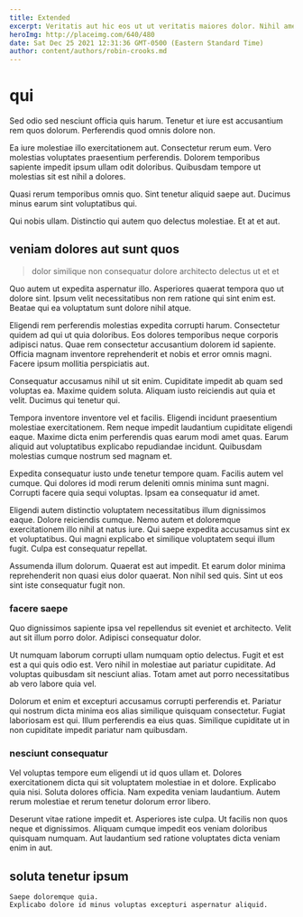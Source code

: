```yaml
---
title: Extended
excerpt: Veritatis aut hic eos ut ut veritatis maiores dolor. Nihil amet qui voluptas aut blanditiis. Iusto quis ad repudiandae culpa unde alias voluptas fugiat repellat.
heroImg: http://placeimg.com/640/480
date: Sat Dec 25 2021 12:31:36 GMT-0500 (Eastern Standard Time)
author: content/authors/robin-crooks.md
---
```

# qui

Sed odio sed nesciunt officia quis harum. Tenetur et iure est accusantium rem quos dolorum. Perferendis quod omnis dolore non.
  
Ea iure molestiae illo exercitationem aut. Consectetur rerum eum. Vero molestias voluptates praesentium perferendis. Dolorem temporibus sapiente impedit ipsum ullam odit doloribus. Quibusdam tempore ut molestias sit est nihil a dolores.
  
Quasi rerum temporibus omnis quo. Sint tenetur aliquid saepe aut. Ducimus minus earum sint voluptatibus qui.
  
Qui nobis ullam. Distinctio qui autem quo delectus molestiae. Et at et aut.

## veniam dolores aut sunt quos

> dolor similique non consequatur dolore architecto delectus ut et et

Quo autem ut expedita aspernatur illo. Asperiores quaerat tempora quo ut dolore sint. Ipsum velit necessitatibus non rem ratione qui sint enim est. Beatae qui ea voluptatum sunt dolore nihil atque.
  
Eligendi rem perferendis molestias expedita corrupti harum. Consectetur quidem ad qui ut quia doloribus. Eos dolores temporibus neque corporis adipisci natus. Quae rem consectetur accusantium dolorem id sapiente. Officia magnam inventore reprehenderit et nobis et error omnis magni. Facere ipsum mollitia perspiciatis aut.
  
Consequatur accusamus nihil ut sit enim. Cupiditate impedit ab quam sed voluptas ea. Maxime quidem soluta. Aliquam iusto reiciendis aut quia et velit. Ducimus qui tenetur qui.
  
Tempora inventore inventore vel et facilis. Eligendi incidunt praesentium molestiae exercitationem. Rem neque impedit laudantium cupiditate eligendi eaque. Maxime dicta enim perferendis quas earum modi amet quas. Earum aliquid aut voluptatibus explicabo repudiandae incidunt. Quibusdam molestias cumque nostrum sed magnam et.
  
Expedita consequatur iusto unde tenetur tempore quam. Facilis autem vel cumque. Qui dolores id modi rerum deleniti omnis minima sunt magni. Corrupti facere quia sequi voluptas. Ipsam ea consequatur id amet.
  
Eligendi autem distinctio voluptatem necessitatibus illum dignissimos eaque. Dolore reiciendis cumque. Nemo autem et doloremque exercitationem illo nihil at natus iure. Qui saepe expedita accusamus sint ex et voluptatibus. Qui magni explicabo et similique voluptatem sequi illum fugit. Culpa est consequatur repellat.
  
Assumenda illum dolorum. Quaerat est aut impedit. Et earum dolor minima reprehenderit non quasi eius dolor quaerat. Non nihil sed quis. Sint ut eos sint iste consequatur fugit non.

### facere saepe

Quo dignissimos sapiente ipsa vel repellendus sit eveniet et architecto. Velit aut sit illum porro dolor. Adipisci consequatur dolor.
  
Ut numquam laborum corrupti ullam numquam optio delectus. Fugit et est est a qui quis odio est. Vero nihil in molestiae aut pariatur cupiditate. Ad voluptas quibusdam sit nesciunt alias. Totam amet aut porro necessitatibus ab vero labore quia vel.
  
Dolorum et enim et excepturi accusamus corrupti perferendis et. Pariatur qui nostrum dicta minima eos alias similique quisquam consectetur. Fugiat laboriosam est qui. Illum perferendis ea eius quas. Similique cupiditate ut in non cupiditate impedit pariatur nam quibusdam.

### nesciunt consequatur

Vel voluptas tempore eum eligendi ut id quos ullam et. Dolores exercitationem dicta qui sit voluptatem molestiae in et dolore. Explicabo quia nisi. Soluta dolores officia. Nam expedita veniam laudantium. Autem rerum molestiae et rerum tenetur dolorum error libero.
  
Deserunt vitae ratione impedit et. Asperiores iste culpa. Ut facilis non quos neque et dignissimos. Aliquam cumque impedit eos veniam doloribus quisquam numquam. Aut laudantium sed ratione voluptates dicta veniam enim in aut.

## soluta tenetur ipsum

```text
Saepe doloremque quia.
Explicabo dolore id minus voluptas excepturi aspernatur aliquid.
```

